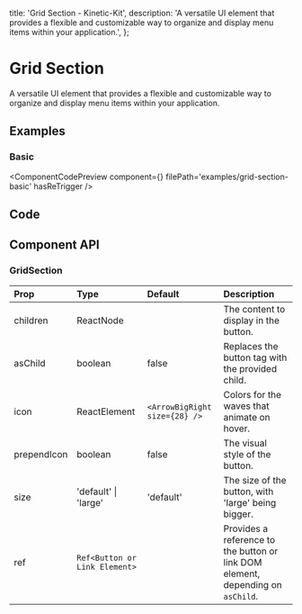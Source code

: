   title: 'Grid Section - Kinetic-Kit',
  description:
    'A versatile UI element that provides a flexible and customizable way to organize and display menu items within your application.',
};


# Grid Section

A versatile UI element that provides a flexible and customizable way to organize and display menu items within your application.

## Examples

### Basic

<ComponentCodePreview
  component={<GridSectionBasic />}
  filePath='examples/grid-section-basic'
  hasReTrigger
/>

## Code

<CodeBlock filePath='components/core/grid-section.tsx' />

## Component API

### GridSection

| Prop        | Type                          | Default                       | Description                                                                     |
| :---------- | :---------------------------- | :---------------------------- | :------------------------------------------------------------------------------ |
| children    | ReactNode                     |                               | The content to display in the button.                                           |
| asChild     | boolean                       | false                         | Replaces the button tag with the provided child.                                |
| icon        | ReactElement                  | `<ArrowBigRight size={28} />` | Colors for the waves that animate on hover.                                     |
| prependIcon | boolean                       | false                         | The visual style of the button.                                                 |
| size        | 'default' \| 'large'          | 'default'                     | The size of the button, with 'large' being bigger.                              |
| ref         | `Ref<Button or Link Element>` |                               | Provides a reference to the button or link DOM element, depending on `asChild`. |
